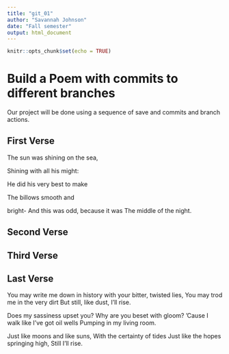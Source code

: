 ```yaml
---
title: "git_01"
author: "Savannah Johnson"
date: "Fall semester"
output: html_document
---
```


```r
knitr::opts_chunk$set(echo = TRUE)
```
# Build a Poem with commits to different branches
Our project will be done using a sequence of save and commits and branch actions.
<!-- Do not modify or change any text in "!--" bracketed areas such as this --- these are instructions to
you, if you change any of this the git program will notice it and compromise your git merging strategy !-->

## First Verse 
<!--Put the first five lines of a poem by Lewis Carrol in this section!-->
The sun was shining on the sea,

Shining with all his might:

He did his very best to make

The billows smooth and

bright- And this was odd, because it was The middle of the night.


## Second Verse
<!--Put the first five lines of a poem by Robert Frost here!-->

## Third Verse
<!--Put the first two verses of The Walrus and the Carpenter here!-->

## Last Verse
<!--Put a short poem of your choice 8-20 lines,here!-->
You may write me down in history with your bitter, twisted lies, You may trod me in the very dirt But still, like dust, I’ll rise.

Does my sassiness upset you? Why are you beset with gloom? ’Cause I walk like I’ve got oil wells Pumping in my living room.

Just like moons and like suns, With the certainty of tides Just like the hopes springing high, Still I’ll rise.
